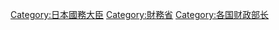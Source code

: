 {{catmore|財務大臣}}

{{seealso|Category:日本大藏大臣}}
{{Commonscat|Ministers of Finance of Japan}}

[[Category:日本國務大臣|Category:日本國務大臣]]
[[Category:財務省|Category:財務省]]
[[Category:各国财政部长|Category:各国财政部长]]
